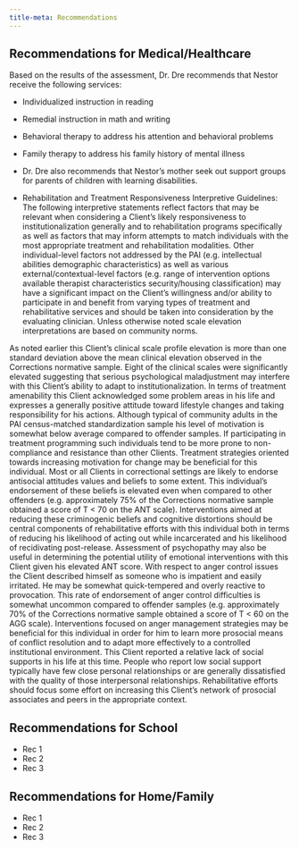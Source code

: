 ```yaml
---
title-meta: Recommendations
---
```


## Recommendations for Medical/Healthcare

Based on the results of the assessment, Dr. Dre recommends that Nestor receive the following services:

- Individualized instruction in reading
- Remedial instruction in math and writing
- Behavioral therapy to address his attention and behavioral problems
- Family therapy to address his family history of mental illness
- Dr. Dre also recommends that Nestor's mother seek out support groups for parents of children with learning disabilities.

- Rehabilitation and Treatment Responsiveness Interpretive Guidelines: The following interpretive statements reflect factors that may be relevant when considering a Client's likely responsiveness to institutionalization generally and to rehabilitation programs specifically as well as factors that may inform attempts to match individuals with the most appropriate treatment and rehabilitation modalities. Other individual-level factors not addressed by the PAI (e.g. intellectual abilities demographic characteristics) as well as various external/contextual-level factors (e.g. range of intervention options available therapist characteristics security/housing classification) may have a significant impact on the Client's willingness and/or ability to participate in and benefit from varying types of treatment and rehabilitative services and should be taken into consideration by the evaluating clinician. Unless otherwise noted scale elevation interpretations are based on community norms.

As noted earlier this Client's clinical scale profile elevation is more than one standard deviation above the mean clinical elevation observed in the Corrections normative sample. Eight of the clinical scales were significantly elevated suggesting that serious psychological maladjustment may interfere with this Client's ability to adapt to institutionalization. In terms of treatment amenability this Client acknowledged some problem areas in his life and expresses a generally positive attitude toward lifestyle changes and taking responsibility for his actions. Although typical of community adults in the PAI census-matched standardization sample his level of motivation is somewhat below average compared to offender samples. If participating in treatment programming such individuals tend to be more prone to non-compliance and resistance than other Clients. Treatment strategies oriented towards increasing motivation for change may be beneficial for this individual. Most or all Clients in correctional settings are likely to endorse antisocial attitudes values and beliefs to some extent. This individual's endorsement of these beliefs is elevated even when compared to other offenders (e.g. approximately 75% of the Corrections normative sample obtained a score of T < 70 on the ANT scale). Interventions aimed at reducing these criminogenic beliefs and cognitive distortions should be central components of rehabilitative efforts with this individual both in terms of reducing his likelihood of acting out while incarcerated and his likelihood of recidivating post-release. Assessment of psychopathy may also be useful in determining the potential utility of emotional interventions with this Client given his elevated ANT score. With respect to anger control issues the Client described himself as someone who is impatient and easily irritated. He may be somewhat quick-tempered and overly reactive to provocation. This rate of endorsement of anger control difficulties is somewhat uncommon compared to offender samples (e.g. approximately 70% of the Corrections normative sample obtained a score of T < 60 on the AGG scale). Interventions focused on anger management strategies may be beneficial for this individual in order for him to learn more prosocial means of conflict resolution and to adapt more effectively to a controlled institutional environment. This Client reported a relative lack of social supports in his life at this time. People who report low social support typically have few close personal relationships or are generally dissatisfied with the quality of those interpersonal relationships. Rehabilitative efforts should focus some effort on increasing this Client's network of prosocial associates and peers in the appropriate context.

## Recommendations for School

- Rec 1
- Rec 2
- Rec 3

## Recommendations for Home/Family

- Rec 1
- Rec 2
- Rec 3
